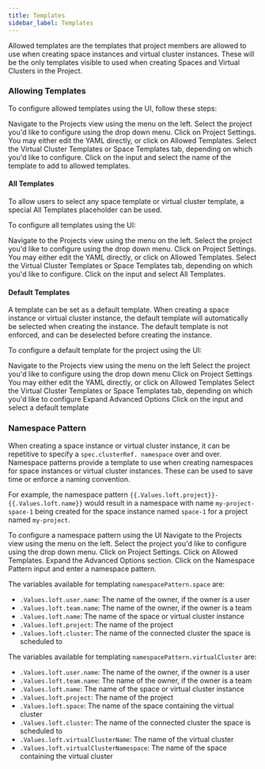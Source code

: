 ```yaml
---
title: Templates
sidebar_label: Templates
---
```



Allowed templates are the templates that project members are allowed to use when creating space instances and
virtual cluster instances. These will be the only templates visible to used when creating Spaces and Virtual
Clusters in the Project.


### Allowing Templates 

To configure allowed templates using the UI, follow these steps:

<Flow id="project-allowed-templates">
    <Step>
        Navigate to the <NavStep>Projects</NavStep> view using the menu on the left.
    </Step>
    <Step>
        Select the project you'd like to configure using the drop down menu.
    </Step>
    <Step>
        Click on <NavStep>Project Settings</NavStep>.
    </Step>
    <Step>
        You may either edit the YAML directly, or click on <NavStep>Allowed Templates</NavStep>.
    </Step>
    <Step>
        Select the <Label>Virtual Cluster Templates</Label> or <Label>Space Templates</Label> tab, depending on
        which you'd like to configure.
    </Step>
    <Step>
        Click on the input and select the name of the template to add to allowed templates.
    </Step>
</Flow>


#### All Templates

To allow users to select any space template or virtual cluster template, a special <Label>All Templates</Label>
placeholder can be used.

To configure all templates using the UI:

<Flow id="project-allowed-templates-all">
    <Step>
        Navigate to the <NavStep>Projects</NavStep> view using the menu on the left.
    </Step>
    <Step>
        Select the project you'd like to configure using the drop down menu.
    </Step>
    <Step>
        Click on <NavStep>Project Settings</NavStep>.
    </Step>
    <Step>
        You may either edit the YAML directly, or click on <NavStep>Allowed Templates</NavStep>.
    </Step>
    <Step>
        Select the <Label>Virtual Cluster Templates</Label> or <Label>Space Templates</Label> tab, depending on
        which you'd like to configure.
    </Step>
    <Step>
        Click on the input and select <Label>All Templates</Label>.
    </Step>
</Flow>


#### Default Templates

A template can be set as a default template. When creating a space instance or virtual cluster instance, the default
template will automatically be selected when creating the instance. The default template is not enforced, and can be
deselected before creating the instance.

To configure a default template for the project using the UI:

<Flow id="project-default-template">
    <Step>Navigate to the <NavStep>Projects</NavStep> view using the menu on the left</Step>
    <Step>Select the project you'd like to configure using the drop down menu</Step>
    <Step>Click on <NavStep>Project Settings</NavStep></Step>
    <Step>You may either edit the YAML directly, or click on <NavStep>Allowed Templates</NavStep></Step>
    <Step>Select the <Label>Virtual Cluster Templates</Label> or <Label>Space Templates</Label> tab, depending on which you'd like to configure</Step>
    <Step>Expand <Label>Advanced Options</Label></Step>
    <Step>Click on the input and select a default template</Step>
</Flow>

### Namespace Pattern

When creating a space instance or virtual cluster instance, it can be repetitive to specify a `spec.clusterRef.
namespace` over and over. Namespace patterns provide a template to use when creating namespaces for space instances
or virtual cluster instances. These can be used to save time or enforce a naming convention.

For example, the namespace pattern `{{.Values.loft.project}}-{{.Values.loft.name}}` would result in a namespace with
name `my-project-space-1` being created for the space instance named `space-1` for a project named `my-project`.

To configure a namespace pattern using the UI
<Flow id="project-namespace-pattern">
    <Step>
        Navigate to the <NavStep>Projects</NavStep> view using the menu on the left.
    </Step>
    <Step>
        Select the project you'd like to configure using the drop down menu.
    </Step>
    <Step>
        Click on <NavStep>Project Settings</NavStep>.
    </Step>
    <Step>
        Click on <NavStep>Allowed Templates</NavStep>.
    </Step>
    <Step>
        Expand the <Label>Advanced Options</Label> section.
    </Step>
    <Step>
        Click on the <Label>Namespace Pattern</Label> input and enter a namespace pattern.
    </Step>
</Flow>

The variables available for templating `namespacePattern.space` are:
- `.Values.loft.user.name`: The name of the owner, if the owner is a user
- `.Values.loft.team.name`: The name of the owner, if the owner is a team
- `.Values.loft.name`: The name of the space or virtual cluster instance
- `.Values.loft.project`: The name of the project
- `.Values.loft.cluster`: The name of the connected cluster the space is scheduled to

The variables available for templating `namespacePattern.virtualCluster` are:
- `.Values.loft.user.name`: The name of the owner, if the owner is a user
- `.Values.loft.team.name`: The name of the owner, if the owner is a team
- `.Values.loft.name`: The name of the space or virtual cluster instance
- `.Values.loft.project`: The name of the project
- `.Values.loft.space`: The name of the space containing the virtual cluster
- `.Values.loft.cluster`: The name of the connected cluster the space is scheduled to
- `.Values.loft.virtualClusterName`: The name of the virtual cluster     
- `.Values.loft.virtualClusterNamespace`: The name of the space containing the virtual cluster
